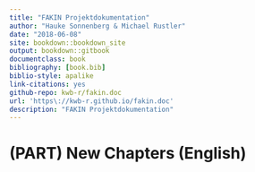 ```yaml
---
title: "FAKIN Projektdokumentation"
author: "Hauke Sonnenberg & Michael Rustler"
date: "2018-06-08"
site: bookdown::bookdown_site
output: bookdown::gitbook
documentclass: book
bibliography: [book.bib]
biblio-style: apalike
link-citations: yes
github-repo: kwb-r/fakin.doc
url: 'https\://kwb-r.github.io/fakin.doc'
description: "FAKIN Projektdokumentation"
---
```


# (PART) New Chapters (English) {-}
